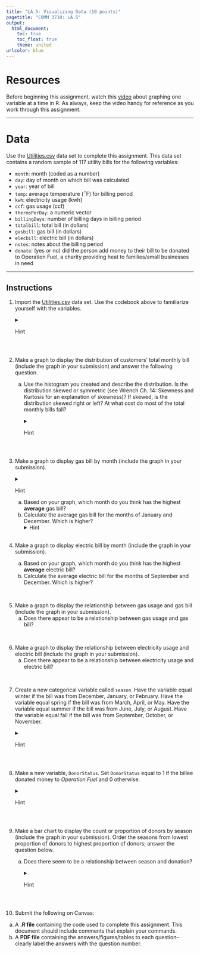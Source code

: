 ```yaml
---
title: "LA.5: Visualizing Data (10 points)"
pagetitle: "COMM 3710: LA.5"
output:
  html_document:
    toc: true
    toc_float: true
    theme: united
urlcolor: blue
---
```


# Resources
Before beginning this assignment, watch this [video](https://youtu.be/mwLyXHfCPdE) about graphing one variable at a time in R. As always, keep the video handy for reference as you work through this assignment.

---

# Data
Use the [Utilities.csv](https://utah.instructure.com/files/108105204/download?download_frd=1) data set to complete this assignment. This data set contains a random sample of 117 utility bills for the following variables:

* `month`: month (coded as a number)
*	`day`: day of month on which bill was calculated
*	`year`: year of bill
*	`temp`: average temperature ($^{\circ}$F) for billing period
*	`kwh`: electricity usage (kwh)
*	`ccf`: gas usage (ccf)
*	`thermsPerDay`: a numeric vector
*	`billingDays`: number of billing days in billing period
*	`totalbill`: total bill (in dollars)
*	`gasbill`: gas bill (in dollars)
*	`elecbill`: electric bill (in dollars)
*	`notes`: notes about the billing period
*	`donate`: (yes or no) did the person add money to their bill to be donated to Operation Fuel, a charity providing heat to families/small businesses in need

---

## Instructions
1. Import the [Utilities.csv](https://utah.instructure.com/files/108105204/download?download_frd=1) data set. Use the codebook above to familiarize yourself with the variables.
<details>
<summary>Hint</summary>

   Review LA.3 or LA.4 for the command to read the data into a dataframe.
</details>
<br>

2. Make a graph to display the distribution of customers' total monthly bill (include the graph in your submission) and answer the following question.
   a. Use the histogram you created and describe the distribution. Is the distribution skewed or symmetric (see Wrench Ch. 14: Skewness and Kurtosis for an explanation of skewness)? If skewed, is the distribution skewed right or left? At what cost do most of the total monthly bills fall?
   <!--Slightly positively (right) skewed, most total monthly bills are between $100 and $150-->
   <details>
   <summary>Hint</summary>

      This question asks you to create a histogram. One way to do this is to use the command:
      ```
      hist(utilities$totalbill)
      ```
   </details>
<br>

3. Make a graph to display gas bill by month (include the graph in your submission).
<details>
<summary>Hint</summary>
   
   To make a plot, use the command:
   ```
   plot(utilities$month, utilities$gasbill)
   ```
</details>
      a. Based on your graph, which month do you think has the highest **average** gas bill?
      b. Calculate the average gas bill for the months of January and December. Which is higher?
      <details>
<summary>Hint</summary>
      To calculate the average gas bill for January, first filter the data to contain only observations from January (i.e., `month == 1`). Use the code:`jan <- filter(utilities, month == 1`. For help with the `filter` function, type `?filter` into your Console window.
</details>
<br>

4. Make a graph to display electric bill by month (include the graph in your submission).
      a. Based on your graph, which month do you think has the highest **average** electric bill?
      b. Calculate the average electric bill for the months of September and December. Which is higher?

<br>

5. Make a graph to display the relationship between gas usage and gas bill (include the graph in your submission). 
      a. Does there appear to be a relationship between gas usage and gas bill? <!--Yes-->

<br>

6. Make a graph to display the relationship between electricity usage and electric bill (include the graph in your submission).
      a. Does there appear to be a relationship between electricity usage and electric bill? <!--Yes-->

<br>

7. Create a new categorical variable called `season`. Have the variable equal winter if the bill was from December, January, or February. Have the variable equal spring if the bill was from March, April, or May. Have the variable equal summer if the bill was from June, July, or August. Have the variable equal fall if the bill was from September, October, or November.
<details>
<summary>Hint</summary>

   Use the skills you learned in data management (e.g., subsetting) to create a new variable called `season` according to the instructions. Then, use the command `freq(utilities$season)` to check that you have created the `season` variable correctly.
</details>
<br>

8. Make a new variable, `DonorStatus`. Set `DonorStatus` equal to 1 if the billee donated money to *Operation Fuel* and 0 otherwise. 
<details>
<summary>Hint</summary>

   Review the `ifelse` command used in LA.4. 
</details>
<br>

9. Make a bar chart to display the count or proportion of donors by season (include the graph in your submission). Order the seasons from lowest proportion of donors to highest proportion of donors; answer the question below.
   a. Does there seem to be a relationship between season and donation?
   <details>
   <summary>Hint</summary>
      
      The following commands are one way to create a bar chart (showing counts) that is sorted (winter, spring, summer, fall):
      ```
      sorted <- reorder(utilities$season, utilities$DonorStatus)
      counts <- table(utilities$DonorStatus, sorted)
      barplot(counts)
      ```
</details>
<br>

10. Submit the following on Canvas:
   a. A **.R file** containing the code used to complete this assignment. This document should include comments that explain your commands.
   b. A **PDF file** containing the answers/figures/tables to each question--clearly label the answers with the question number.
